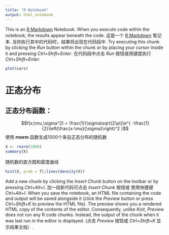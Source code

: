 ```yaml
---
title: "R Notebook"
output: html_notebook
---
```


This is an [R Markdown](http://rmarkdown.rstudio.com) Notebook. When you execute code within the notebook, the results appear beneath the code. 
这是一个 [R Markdown](http://rmarkdown.rstudio.com) 笔记本. 当你执行其中的代码时，结果将出现在代码段中. 
Try executing this chunk by clicking the *Run* button within the chunk or by placing your cursor inside it and pressing *Ctrl+Shift+Enter*. 
在代码段中点击 *Run* 按钮或用键盘执行 *Ctrl+Shift+Enter*. 

```r
plot(cars)
```

# 正态分布
## 正态分布函数：
$$f(x;\mu,\sigma^2) = \frac{1}{\sigma\sqrt{2\pi}}e^{ -\frac{1}{2}\left(\frac{x-\mu}{\sigma}\right)^2 }$$
使用 **rnorm** 函数生成1000个来自正态分布的随机数
```r
X <- rnorm(1000)
summary(X)
```
随机数的直方图和密度曲线
```r
hist(X, prob = T);lines(density(X))
```

Add a new chunk by clicking the *Insert Chunk* button on the toolbar or by pressing *Ctrl+Alt+I*.
加一段新代码可点击 *Insert Chunk* 按钮或 使用快捷键 *Ctrl+Alt+I*.
When you save the notebook, an HTML file containing the code and output will be saved alongside it (click the *Preview* button or press *Ctrl+Shift+K* to preview the HTML file).
The preview shows you a rendered HTML copy of the contents of the editor. Consequently, unlike *Knit*, *Preview* does not run any R code chunks. Instead, the output of the chunk when it was last run in the editor is displayed.
(点击 *Preview* 按钮或 *Ctrl+Shift+K* 显示结果文档）.
